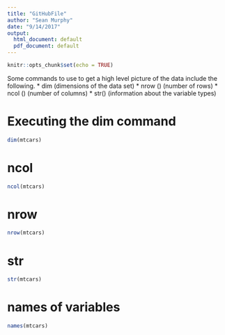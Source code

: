 ```yaml
---
title: "GitHubFile"
author: "Sean Murphy"
date: "9/14/2017"
output:
  html_document: default
  pdf_document: default
---
```


```r
knitr::opts_chunk$set(echo = TRUE)
```

Some commands to use to get a high level picture of the data include the following.
* dim (dimensions of the data set)
* nrow () (number of rows)
* ncol () (number of columns)
* str() (information about the variable types)

# Executing the dim command

```r
dim(mtcars)
```

# ncol

```r
ncol(mtcars)
```

# nrow

```r
nrow(mtcars)
```

# str

```r
str(mtcars)
```

# names of variables

```r
names(mtcars)

```

